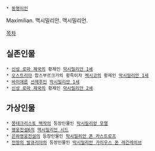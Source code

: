  * [[동명이인]]

Maximilian. 맥시밀리안. 맥시밀리언. 

[[목차]]

== 실존인물 ==
 * [[신성 로마 제국]]의 황제인 [[막시밀리안 1세]]
 * [[오스트리아]] 합스부르크가의 황족이자 [[멕시코]]의 황제인 [[막시밀리안 1세]]
 * [[바이에른]] [[선제후]]인 [[막시밀리안 1세]]
 * [[신성 로마 제국]]의 황제인 [[막시밀리안 2세]]

== 가상인물 ==
 * [[몽테크리스토 백작]]의 등장인물인 [[몽테크리스토 백작#s-3.5|막시밀리앙 모렐]]
 * [[영웅전설6]]의 [[맥시밀리언 시드]]
 * [[은하영웅전설]]의 등장인물인 [[막시밀리안 폰 카스트로프]]
 * [[전장의 발큐리아]]의 등장인물인 [[막시밀리안 가이우스 폰 레긴레이브]]
